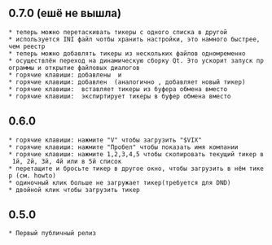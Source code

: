 == 0.7.0 (ешё не вышла) ==
 * теперь можно перетаскивать тикеры с одного списка в другой
 * используется INI файл чотбы хранить настройки, это намного быстрее, чем реестр
 * теперь можно добавлять тикеры из нескольких файлов одномременно
 * осуществлён переход на динамическую сборку Qt. Это ускорит запуск программы и открытие файловых диалогов
 * горячие клавиши: добавлены {{{PageUp}}} и {{{PageDown}}}
 * горячие клавиши: добавлен {{{Insert}}} (аналогично {{{O}}}, добавляет новый тикер)
 * горячие клавиши: {{{P}}} вставляет тикеры из буфера обмена вместо {{{C}}}
 * горячие клавиши: {{{C}}} экспиртирует тикеры в буфер обмена вместо {{{D}}}

== 0.6.0 ==
 * горячие клавиши: нажмите "V" чтобы загрузить "$VIX"
 * горячие клавиши: нажмите "Пробел" чтобы показать имя компании
 * горячие клавиши: нажмите 1,2,3,4,5 чтобы скопировать текущий тикер в 1й, 2й, 3й, 4й или в 5й список
 * перетащите и бросьте тикер в другое окно, чтобы загрузить в нём тикер (см. howto)
 * одиночный клик больше не загружает тикер(требуется для DND)
 * двойной клик чтобы загрузить тикер

== 0.5.0 ==
 * Первый публичный релиз